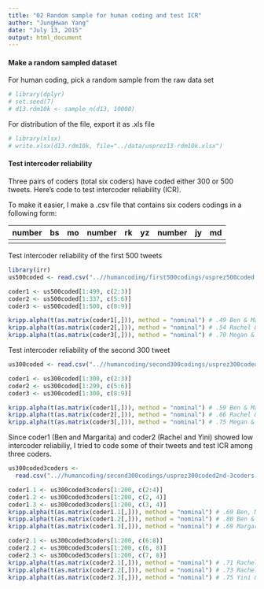 ```yaml
---
title: "02 Random sample for human coding and test ICR"
author: "JungHwan Yang"
date: "July 13, 2015"
output: html_document
---
```


#### Make a random sampled dataset

For human coding, pick a random sample from the raw data set

```r
# library(dplyr)
# set.seed(7)
# d13.rdm10k <- sample_n(d13, 10000)
```

For distribution of the file, export it as .xls file

```r
# library(xlsx)
# write.xlsx(d13.rdm10k, file="../data/usprez13-rdm10k.xlsx")
```

#### Test intercoder reliability

Three pairs of coders (total six coders) have coded either 300 or 500 tweets. Here's code to test intercoder reliability (ICR).

To make it easier, I make a .csv file that contains six coders codings in a following form:

| number | bs | mo | number | rk | yz | number | jy | md |
|--------|----|----|--------|----|----|--------|----|----|
|        |    |    |        |    |    |        |    |    |

Test intercoder reliability of the first 500 tweets

```r
library(irr)
us500coded <- read.csv("..//humancoding/first500codings/usprez500coded.csv")

coder1 <- us500coded[1:499, c(2:3)]
coder2 <- us500coded[1:337, c(5:6)]
coder3 <- us500coded[1:500, c(8:9)]

kripp.alpha(t(as.matrix(coder1[,])), method = "nominal") # .49 Ben & Margarita
kripp.alpha(t(as.matrix(coder2[,])), method = "nominal") # .54 Rachel & Yini
kripp.alpha(t(as.matrix(coder3[,])), method = "nominal") # .70 Megan & J

```

Test intercoder reliability of the second 300 tweet

```r
us300coded <- read.csv("..//humancoding/second300codings/usprez300coded2nd.csv")

coder1 <- us300coded[1:300, c(2:3)]
coder2 <- us300coded[1:299, c(5:6)]
coder3 <- us300coded[1:300, c(8:9)]

kripp.alpha(t(as.matrix(coder1[,])), method = "nominal") # .59 Ben & Margarita
kripp.alpha(t(as.matrix(coder2[,])), method = "nominal") # .66 Rachel & Yini
kripp.alpha(t(as.matrix(coder3[,])), method = "nominal") # .75 Megan & J
```

Since coder1 (Ben and Margarita) and coder2 (Rachel and Yini) showed low intercoder reliabiliy, I tried to code some of their tweets and test ICR among three coders.

```r
us300coded3coders <- 
  read.csv("..//humancoding/second300codings/usprez300coded2nd-3coders.csv")

coder1.1 <- us300coded3coders[1:200, c(2:4)]
coder1.2 <- us300coded3coders[1:200, c(2, 4)]
coder1.3 <- us300coded3coders[1:200, c(3, 4)]
kripp.alpha(t(as.matrix(coder1.1[,])), method = "nominal") # .69 Ben, Margarita, & J
kripp.alpha(t(as.matrix(coder1.2[,])), method = "nominal") # .80 Ben & J
kripp.alpha(t(as.matrix(coder1.3[,])), method = "nominal") # .69 Margarita & J

coder2.1 <- us300coded3coders[1:200, c(6:8)]
coder2.2 <- us300coded3coders[1:200, c(6, 8)]
coder2.3 <- us300coded3coders[1:200, c(7, 8)]
kripp.alpha(t(as.matrix(coder2.1[,])), method = "nominal") # .71 Rachel, Yini, & J
kripp.alpha(t(as.matrix(coder2.2[,])), method = "nominal") # .73 Rachel & J
kripp.alpha(t(as.matrix(coder2.3[,])), method = "nominal") # .75 Yini & J
```
